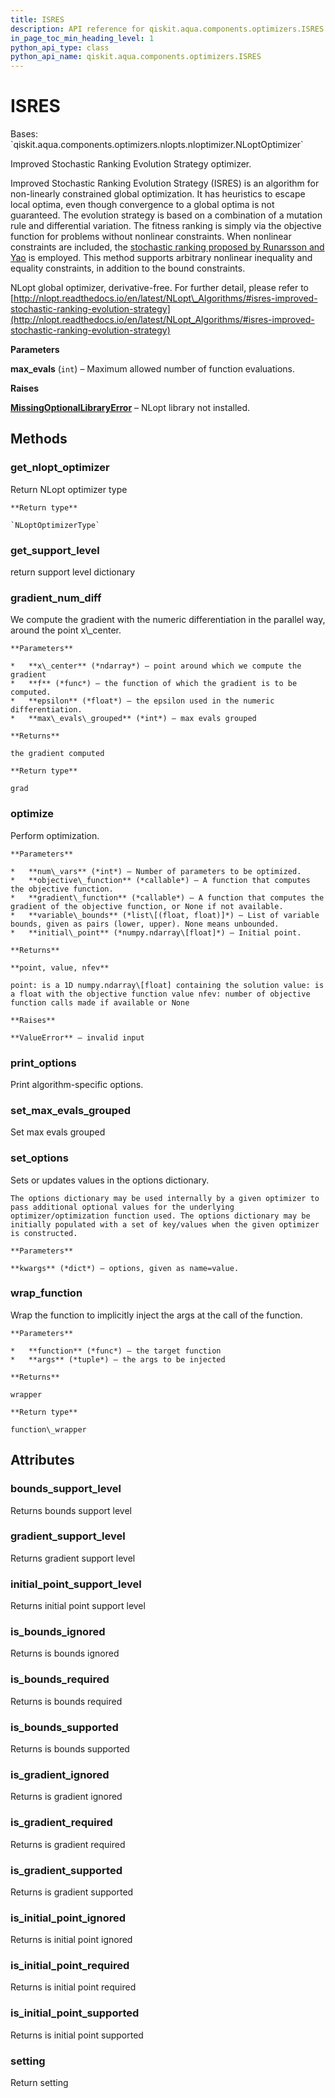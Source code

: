 ```yaml
---
title: ISRES
description: API reference for qiskit.aqua.components.optimizers.ISRES
in_page_toc_min_heading_level: 1
python_api_type: class
python_api_name: qiskit.aqua.components.optimizers.ISRES
---
```


# ISRES

<Class id="qiskit.aqua.components.optimizers.ISRES" isDedicatedPage={true} github="https://github.com/qiskit-community/qiskit-aqua/tree/stable/0.9/qiskit/aqua/components/optimizers/nlopts/isres.py" signature="ISRES(max_evals=1000)" modifiers="class">
  Bases: `qiskit.aqua.components.optimizers.nlopts.nloptimizer.NLoptOptimizer`

  Improved Stochastic Ranking Evolution Strategy optimizer.

  Improved Stochastic Ranking Evolution Strategy (ISRES) is an algorithm for non-linearly constrained global optimization. It has heuristics to escape local optima, even though convergence to a global optima is not guaranteed. The evolution strategy is based on a combination of a mutation rule and differential variation. The fitness ranking is simply via the objective function for problems without nonlinear constraints. When nonlinear constraints are included, the [stochastic ranking proposed by Runarsson and Yao](https://notendur.hi.is/tpr/software/sres/Tec311r.pdf) is employed. This method supports arbitrary nonlinear inequality and equality constraints, in addition to the bound constraints.

  NLopt global optimizer, derivative-free. For further detail, please refer to [http://nlopt.readthedocs.io/en/latest/NLopt\_Algorithms/#isres-improved-stochastic-ranking-evolution-strategy](http://nlopt.readthedocs.io/en/latest/NLopt_Algorithms/#isres-improved-stochastic-ranking-evolution-strategy)

  **Parameters**

  **max\_evals** (`int`) – Maximum allowed number of function evaluations.

  **Raises**

  [**MissingOptionalLibraryError**](qiskit.aqua.MissingOptionalLibraryError "qiskit.aqua.MissingOptionalLibraryError") – NLopt library not installed.

  ## Methods

  ### get\_nlopt\_optimizer

  <Function id="qiskit.aqua.components.optimizers.ISRES.get_nlopt_optimizer" signature="ISRES.get_nlopt_optimizer()">
    Return NLopt optimizer type

    **Return type**

    `NLoptOptimizerType`
  </Function>

  ### get\_support\_level

  <Function id="qiskit.aqua.components.optimizers.ISRES.get_support_level" signature="ISRES.get_support_level()">
    return support level dictionary
  </Function>

  ### gradient\_num\_diff

  <Function id="qiskit.aqua.components.optimizers.ISRES.gradient_num_diff" signature="ISRES.gradient_num_diff(x_center, f, epsilon, max_evals_grouped=1)" modifiers="static">
    We compute the gradient with the numeric differentiation in the parallel way, around the point x\_center.

    **Parameters**

    *   **x\_center** (*ndarray*) – point around which we compute the gradient
    *   **f** (*func*) – the function of which the gradient is to be computed.
    *   **epsilon** (*float*) – the epsilon used in the numeric differentiation.
    *   **max\_evals\_grouped** (*int*) – max evals grouped

    **Returns**

    the gradient computed

    **Return type**

    grad
  </Function>

  ### optimize

  <Function id="qiskit.aqua.components.optimizers.ISRES.optimize" signature="ISRES.optimize(num_vars, objective_function, gradient_function=None, variable_bounds=None, initial_point=None)">
    Perform optimization.

    **Parameters**

    *   **num\_vars** (*int*) – Number of parameters to be optimized.
    *   **objective\_function** (*callable*) – A function that computes the objective function.
    *   **gradient\_function** (*callable*) – A function that computes the gradient of the objective function, or None if not available.
    *   **variable\_bounds** (*list\[(float, float)]*) – List of variable bounds, given as pairs (lower, upper). None means unbounded.
    *   **initial\_point** (*numpy.ndarray\[float]*) – Initial point.

    **Returns**

    **point, value, nfev**

    point: is a 1D numpy.ndarray\[float] containing the solution value: is a float with the objective function value nfev: number of objective function calls made if available or None

    **Raises**

    **ValueError** – invalid input
  </Function>

  ### print\_options

  <Function id="qiskit.aqua.components.optimizers.ISRES.print_options" signature="ISRES.print_options()">
    Print algorithm-specific options.
  </Function>

  ### set\_max\_evals\_grouped

  <Function id="qiskit.aqua.components.optimizers.ISRES.set_max_evals_grouped" signature="ISRES.set_max_evals_grouped(limit)">
    Set max evals grouped
  </Function>

  ### set\_options

  <Function id="qiskit.aqua.components.optimizers.ISRES.set_options" signature="ISRES.set_options(**kwargs)">
    Sets or updates values in the options dictionary.

    The options dictionary may be used internally by a given optimizer to pass additional optional values for the underlying optimizer/optimization function used. The options dictionary may be initially populated with a set of key/values when the given optimizer is constructed.

    **Parameters**

    **kwargs** (*dict*) – options, given as name=value.
  </Function>

  ### wrap\_function

  <Function id="qiskit.aqua.components.optimizers.ISRES.wrap_function" signature="ISRES.wrap_function(function, args)" modifiers="static">
    Wrap the function to implicitly inject the args at the call of the function.

    **Parameters**

    *   **function** (*func*) – the target function
    *   **args** (*tuple*) – the args to be injected

    **Returns**

    wrapper

    **Return type**

    function\_wrapper
  </Function>

  ## Attributes

  ### bounds\_support\_level

  <Attribute id="qiskit.aqua.components.optimizers.ISRES.bounds_support_level">
    Returns bounds support level
  </Attribute>

  ### gradient\_support\_level

  <Attribute id="qiskit.aqua.components.optimizers.ISRES.gradient_support_level">
    Returns gradient support level
  </Attribute>

  ### initial\_point\_support\_level

  <Attribute id="qiskit.aqua.components.optimizers.ISRES.initial_point_support_level">
    Returns initial point support level
  </Attribute>

  ### is\_bounds\_ignored

  <Attribute id="qiskit.aqua.components.optimizers.ISRES.is_bounds_ignored">
    Returns is bounds ignored
  </Attribute>

  ### is\_bounds\_required

  <Attribute id="qiskit.aqua.components.optimizers.ISRES.is_bounds_required">
    Returns is bounds required
  </Attribute>

  ### is\_bounds\_supported

  <Attribute id="qiskit.aqua.components.optimizers.ISRES.is_bounds_supported">
    Returns is bounds supported
  </Attribute>

  ### is\_gradient\_ignored

  <Attribute id="qiskit.aqua.components.optimizers.ISRES.is_gradient_ignored">
    Returns is gradient ignored
  </Attribute>

  ### is\_gradient\_required

  <Attribute id="qiskit.aqua.components.optimizers.ISRES.is_gradient_required">
    Returns is gradient required
  </Attribute>

  ### is\_gradient\_supported

  <Attribute id="qiskit.aqua.components.optimizers.ISRES.is_gradient_supported">
    Returns is gradient supported
  </Attribute>

  ### is\_initial\_point\_ignored

  <Attribute id="qiskit.aqua.components.optimizers.ISRES.is_initial_point_ignored">
    Returns is initial point ignored
  </Attribute>

  ### is\_initial\_point\_required

  <Attribute id="qiskit.aqua.components.optimizers.ISRES.is_initial_point_required">
    Returns is initial point required
  </Attribute>

  ### is\_initial\_point\_supported

  <Attribute id="qiskit.aqua.components.optimizers.ISRES.is_initial_point_supported">
    Returns is initial point supported
  </Attribute>

  ### setting

  <Attribute id="qiskit.aqua.components.optimizers.ISRES.setting">
    Return setting
  </Attribute>
</Class>

